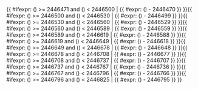<includeonly>{{ #ifexpr: ({{{1}}}) >= 2446471 and ({{{1}}}) < 2446500 | {{ #expr: ({{{1}}}) - 2446470 }} }}{{ #ifexpr: ({{{1}}}) >= 2446500 and ({{{1}}}) < 2446530 | {{ #expr: ({{{1}}}) - 2446499 }} }}{{ #ifexpr: ({{{1}}}) >= 2446530 and ({{{1}}}) < 2446560 | {{ #expr: ({{{1}}}) - 2446529 }} }}{{ #ifexpr: ({{{1}}}) >= 2446560 and ({{{1}}}) < 2446589 | {{ #expr: ({{{1}}}) - 2446559 }} }}{{ #ifexpr: ({{{1}}}) >= 2446589 and ({{{1}}}) < 2446619 | {{ #expr: ({{{1}}}) - 2446588 }} }}{{ #ifexpr: ({{{1}}}) >= 2446619 and ({{{1}}}) < 2446649 | {{ #expr: ({{{1}}}) - 2446618 }} }}{{ #ifexpr: ({{{1}}}) >= 2446649 and ({{{1}}}) < 2446678 | {{ #expr: ({{{1}}}) - 2446648 }} }}{{ #ifexpr: ({{{1}}}) >= 2446678 and ({{{1}}}) < 2446708 | {{ #expr: ({{{1}}}) - 2446677 }} }}{{ #ifexpr: ({{{1}}}) >= 2446708 and ({{{1}}}) < 2446737 | {{ #expr: ({{{1}}}) - 2446707 }} }}{{ #ifexpr: ({{{1}}}) >= 2446737 and ({{{1}}}) < 2446767 | {{ #expr: ({{{1}}}) - 2446736 }} }}{{ #ifexpr: ({{{1}}}) >= 2446767 and ({{{1}}}) < 2446796 | {{ #expr: ({{{1}}}) - 2446766 }} }}{{ #ifexpr: ({{{1}}}) >= 2446796 and ({{{1}}}) < 2446825 | {{ #expr: ({{{1}}}) - 2446795 }} }}</includeonly><noinclude>{{Chinese calendar/doc}}

[[Category:使用了分析程序的模板|{{PAGENAME}}]]

</noinclude>